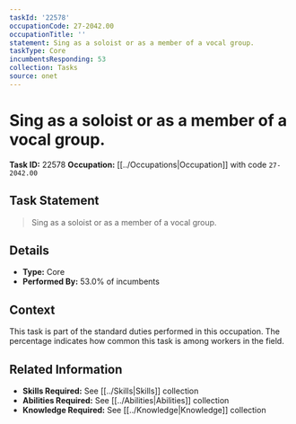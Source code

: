 ```yaml
---
taskId: '22578'
occupationCode: 27-2042.00
occupationTitle: ''
statement: Sing as a soloist or as a member of a vocal group.
taskType: Core
incumbentsResponding: 53
collection: Tasks
source: onet
---
```

# Sing as a soloist or as a member of a vocal group.

**Task ID:** 22578
**Occupation:** [[../Occupations|Occupation]] with code `27-2042.00`

## Task Statement

> Sing as a soloist or as a member of a vocal group.

## Details

- **Type:** Core
- **Performed By:** 53.0% of incumbents

## Context

This task is part of the standard duties performed in this occupation. The percentage indicates how common this task is among workers in the field.

## Related Information

- **Skills Required:** See [[../Skills|Skills]] collection
- **Abilities Required:** See [[../Abilities|Abilities]] collection
- **Knowledge Required:** See [[../Knowledge|Knowledge]] collection
